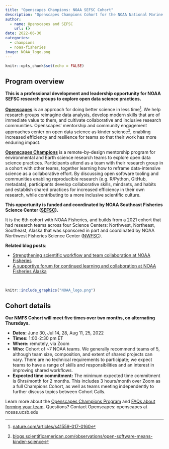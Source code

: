 ```yaml
---
title: "Openscapes Champions: NOAA SEFSC Cohort"
description: "Openscapes Champions Cohort for the NOAA National Marine Fisheries Service (NMFS) Southeast Fisheries Science Center (SEFSC)"
author:
  - name: Openscapes and SEFSC
    url: {}
date: 2022-06-30
categories:
  - champions
  - noaa-fisheries
image: NOAA_logo.png
---
```


```r
knitr::opts_chunk$set(echo = FALSE)
```

## Program overview

**This is a professional development and leadership opportunity for NOAA SEFSC research groups to explore open data science practices.**

**[Openscapes](https://openscapes.org)** is an approach for doing better science in less time[^1]. We help research groups reimagine data analysis, develop modern skills that are of immediate value to them, and cultivate collaborative and inclusive research communities. Openscapes’ mentorship and community engagement approaches center on open data science as kinder science[^2], enabling increased efficiency and resilience for teams so that their work has more enduring impact. 

**[Openscapes Champions](https://www.openscapes.org/champions/)** is a remote-by-design mentorship program for environmental and Earth science research teams to explore open data science practices. Participants attend as a team with their research group in a cohort with other teams, together learning how to reframe data-intensive science as a collaborative effort. By discussing open software tooling and communities enabling reproducible research (e.g. R/Python, GitHub, metadata), participants develop collaborative skills, mindsets, and habits and establish shared practices for increased efficiency in their own research, while contributing to a more inclusive scientific culture. 

**This opportunity is funded and coordinated by NOAA Southeast Fisheries Science Center ([SEFSC](https://www.fisheries.noaa.gov/about/southeast-fisheries-science-center)).**

It is the 6th cohort with NOAA Fisheries, and builds from a 2021 cohort that had research teams across four Science Centers: Northwest, Northeast, Southeast, Alaska that was sponsored in part and coordinated by NOAA Northwest Fisheries Science Center ([NWFSC](https://www.fisheries.noaa.gov/about/northwest-fisheries-science-center)).

**Related blog posts**: 

- [Strengthening scientific workflow and team collaboration at NOAA Fisheries](https://www.openscapes.org/blog/2021/11/12/noaa-nmfs-champions/)
- [A supportive forum for continued learning and collaboration at NOAA Fisheries Alaska](https://www.openscapes.org/blog/2022/04/07/afsc-supportive-forum/)

<br>

```r
knitr::include_graphics("NOAA_logo.png")  
```


## Cohort details

**Our NMFS Cohort will meet five times over two months, on alternating Thursdays.**

* **Dates:** June 30, Jul 14, 28, Aug 11, 25, 2022
* **Times:** 1:00-2:30 pm ET 
* **Where:** remotely, via Zoom
* **Who:** Cohort of ~7 NOAA teams. We generally recommend teams of 5, although team size, composition, and extent of shared projects can vary. There are no technical requirements to participate; we expect teams to have a range of skills and responsibilities and an interest in improving shared workflows. 
* **Expected time commitment:** The minimum expected time commitment is 6hrs/month for 2 months. This includes 3 hours/month over Zoom as a full Champions Cohort, as well as teams meeting independently to further discuss topics between Cohort Calls.

<!---
## Nominate your team to participate

Nominate your team by filling out this [Google Form](https://forms.gle/ukhkoMzLXGdQXqtg7) by August 20, 2021. This opportunity is open only to those affiliated with NOAA NMFS. Please submit one nomination per team, preferably by the team lead (PI, project lead, etc). We will confirm participation by late August 2021. 

--->

Learn more about the [Openscapes Champions Program](https://openscapes.org/champions) and [FAQs about forming your team](https://openscapes.org/faq). Questions? Contact Openscapes: openscapes at nceas.ucsb.edu


[^1]:
     [nature.com/articles/s41559-017-0160](https://nature.com/articles/s41559-017-0160) 

[^2]:
     [blogs.scientificamerican.com/observations/open-software-means-kinder-science](https://blogs.scientificamerican.com/observations/open-software-means-kinder-science) 
